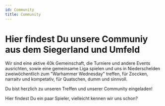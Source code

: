 ```yaml
---
id: Community
title: Community
---
```


# Hier findest Du unsere Communiy aus dem Siegerland und Umfeld

Wir sind eine aktive 40k Gemeinschaft, die Turniere und andere Events ausrichten, sowie eine gemeinsame Liga spielen und uns in Niederschelden zweiwöchentlich zum "Warhammer Wednesday" treffen, für Zoccken, narraitv und kompetativ, für Quatschen, dumm und sinnvoll. 

Du bist herzlich zu unseren Treffen und unserer Community eingeladen!

Hier findest Du ein paar Spieler, vielleicht kennen wir uns schon?
